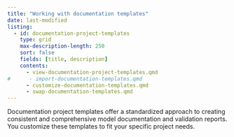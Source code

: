```yaml
---
title: "Working with documentation templates"
date: last-modified
listing:
  - id: documentation-project-templates
    type: grid
    max-description-length: 250
    sort: false
    fields: [title, description]
    contents:
      - view-documentation-project-templates.qmd
#      - import-documentation-templates.qmd
      - customize-documentation-templates.qmd
      - swap-documentation-templates.qmd
---
```


Documentation project templates offer a standardized approach to creating consistent and comprehensive model documentation and validation reports. You customize these templates to fit your specific project needs.

:::{#documentation-project-templates}
:::
